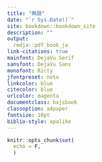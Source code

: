 ```yaml
---
title: "無題"
date: "`r Sys.Date()`"
site: bookdown::bookdown_site
description: ""
output:
  rmdja::pdf_book_ja
link-citations: true
mainfont: DejaVu Serif
sansfont: DejaVu Sans
monofont: Ricty
jfontpreset: noto
linkcolor: blue
citecolor: blue
urlcolor: magenta
documentclass: bxjsbook
classoption: a4paper
fontsize: 10pt
biblio-style: apalike
---
```


```r
knitr::opts_chunk$set(
  echo = F,
  )
```